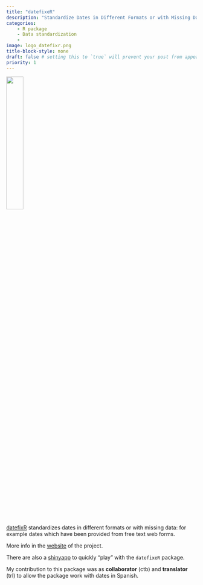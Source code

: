```yaml
---
title: "datefixeR"
description: "Standardize Dates in Different Formats or with Missing Data" 
categories:
    - R package
    - Data standardization
    - 
image: logo_datefixr.png
title-block-style: none
draft: false # setting this to `true` will prevent your post from appearing on your listing page until you're ready!
priority: 1
---
```


![](logo_datefixr.png){width=30%}

[datefixR](https://cloud.r-project.org/web/packages/datefixR/index.html) standardizes dates in different formats or with missing data: for example dates which have been provided from free text web forms.

More info in the [website](https://docs.ropensci.org/datefixR/) of the project. 

There are also a [shinyapp](https://nathansam.shinyapps.io/datefixr/) to quickly "play" with the `datefixeR` package. 

My contribution to this package was as **collaborator** (ctb) and **translator** (trl) to allow the package work with dates in Spanish. 